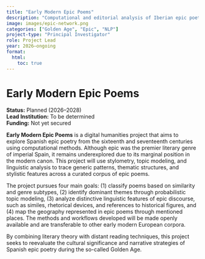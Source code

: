 ```yaml
---
title: "Early Modern Epic Poems"
description: "Computational and editorial analysis of Iberian epic poetry."
image: images/epic-network.png
categories: ["Golden Age", "Epic", "NLP"]
project-type: "Principal Investigator"
role: Project Lead
year: 2026–ongoing
format:
  html:
    toc: true
---
```


# Early Modern Epic Poems

**Status:** Planned (2026–2028)  
**Lead Institution:** To be determined  
**Funding:** Not yet secured

**Early Modern Epic Poems** is a digital humanities project that aims to explore Spanish epic poetry from the sixteenth and seventeenth centuries using computational methods. Although epic was the premier literary genre of imperial Spain, it remains underexplored due to its marginal position in the modern canon. This project will use stylometry, topic modeling, and linguistic analysis to trace generic patterns, thematic structures, and stylistic features across a curated corpus of epic poems.

The project pursues four main goals: (1) classify poems based on similarity and genre subtypes, (2) identify dominant themes through probabilistic topic modeling, (3) analyze distinctive linguistic features of epic discourse, such as similes, rhetorical devices, and references to historical figures, and (4) map the geography represented in epic poems through mentioned places. The methods and workflows developed will be made openly available and are transferable to other early modern European corpora.

By combining literary theory with distant reading techniques, this project seeks to reevaluate the cultural significance and narrative strategies of Spanish epic poetry during the so-called Golden Age.

